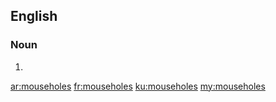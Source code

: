==English==

===Noun===
{{head|en}}

# {{plural of|mousehole}}

[[ar:mouseholes]]
[[fr:mouseholes]]
[[ku:mouseholes]]
[[my:mouseholes]]